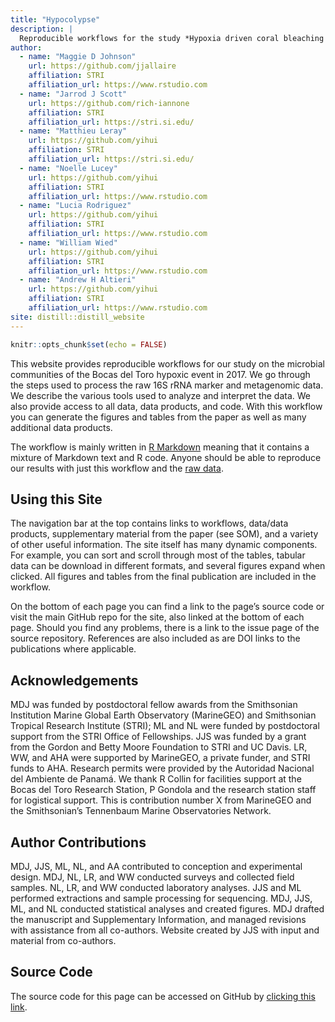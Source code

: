 ```yaml
---
title: "Hypocolypse"
description: |
  Reproducible workflows for the study *Hypoxia driven coral bleaching & microbial shifts in Caribbean Panama*. 
author:
  - name: "Maggie D Johnson"
    url: https://github.com/jjallaire
    affiliation: STRI
    affiliation_url: https://www.rstudio.com
  - name: "Jarrod J Scott"
    url: https://github.com/rich-iannone
    affiliation: STRI
    affiliation_url: https://stri.si.edu/
  - name: "Matthieu Leray"
    url: https://github.com/yihui
    affiliation: STRI
    affiliation_url: https://stri.si.edu/
  - name: "Noelle Lucey"
    url: https://github.com/yihui
    affiliation: STRI
    affiliation_url: https://www.rstudio.com
  - name: "Lucia Rodriguez"
    url: https://github.com/yihui
    affiliation: STRI
    affiliation_url: https://www.rstudio.com
  - name: "William Wied"
    url: https://github.com/yihui
    affiliation: STRI
    affiliation_url: https://www.rstudio.com
  - name: "Andrew H Altieri"
    url: https://github.com/yihui
    affiliation: STRI
    affiliation_url: https://www.rstudio.com
site: distill::distill_website
---
```


```r
knitr::opts_chunk$set(echo = FALSE)

```

This website provides reproducible workflows for our study on  the microbial communities of the Bocas del Toro hypoxic event in 2017. We go through the steps  used to process the raw 16S rRNA marker and  metagenomic  data. We describe the various tools used to analyze and interpret the data. We also provide access to all data, data products, and code. With this workflow you can generate the figures and tables from the paper as well as many additional data products.

The workflow is mainly written in [R Markdown](https://rmarkdown.rstudio.com/) meaning that it contains a mixture of Markdown text and R code. Anyone should be able to reproduce our results with just this workflow and the [raw data](data-availability.html).

## Using this Site

The navigation bar at the top contains links to workflows, data/data products, supplementary material from the paper (see SOM), and a variety of other useful information. The site itself has many dynamic components. For example, you can sort and scroll through most of the tables, tabular data can be download in different formats, and several figures expand when clicked. All figures and tables from the final publication are included in the workflow. 

On the bottom of each page you can find a link to the page's source code or visit the main GitHub repo for the site, also linked at the bottom of each page. Should you find any problems, there is a link to the issue page of the source repository. References are also included as are DOI links to the publications where applicable. 

## Acknowledgements {.appendix}

MDJ was funded by postdoctoral fellow awards from the Smithsonian Institution Marine Global Earth Observatory (MarineGEO) and Smithsonian Tropical Research Institute (STRI); ML and NL were funded by postdoctoral support from the STRI Office of Fellowships. JJS was funded by a grant from the Gordon and Betty Moore Foundation to STRI and UC Davis. LR, WW, and AHA were supported by MarineGEO, a private funder, and STRI funds to AHA. Research permits were provided by the Autoridad Nacional del Ambiente de Panamá. We thank R Collin for facilities support at the Bocas del Toro Research Station, P Gondola and the research station staff for logistical support. This is contribution number X from MarineGEO and the Smithsonian’s Tennenbaum Marine Observatories Network.

## Author Contributions {.appendix}

MDJ, JJS, ML, NL, and AA contributed to conception and experimental design. MDJ, NL, LR, and WW conducted surveys and collected field samples. NL, LR, and WW conducted laboratory analyses. JJS and ML performed extractions and sample processing for sequencing. MDJ, JJS, ML, and NL conducted statistical analyses and created figures. MDJ drafted the manuscript and Supplementary Information, and managed revisions with assistance from all co-authors. Website created by JJS with input and material from co-authors. 

## Source Code {.appendix}

The source code for this page can be accessed on GitHub by [clicking this link](https://github.com/hypocolypse/web/blob/master/build/index.Rmd).